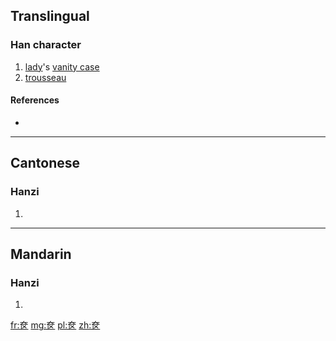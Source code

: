{{also|奩}}
==Translingual==

===Han character===
{{Han char|rn=37|rad=大|as=04|sn=7|four=|canj=大尸大 (KSK)|ids=⿱[[大]][[区]]}}

# [[lady]]'s [[vanity case]]
# [[trousseau]]

====References====
* {{Han ref|kx=0250.161|hdz=10529.090|uh=5941|ud=22849}}

----

==Cantonese==

===Hanzi===
{{yue-hanzi|jyut=|y=lim4|tra=奩}}

# {{defn|lang=yue|sort=大04}}

----

==Mandarin==

===Hanzi===
{{cmn-hanzi|tra=奩|pin=[[lián]] ([[lian2]]), [[dī]] ([[di1]])|wg=lien<sup>2</sup>, ti<sup>1</sup>}}

# {{defn|lang=cmn|sort=大04}}

[[fr:奁]]
[[mg:奁]]
[[pl:奁]]
[[zh:奁]]